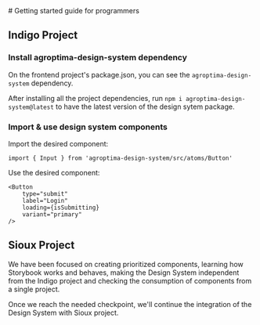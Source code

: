 
<Meta title="Programmers start guide" />
# Getting started guide for programmers

## Indigo Project

### Install agroptima-design-system dependency

On the frontend project's package.json, you can see the `agroptima-design-system` dependency.

After installing all the project dependencies, run `npm i agroptima-design-system@latest` to have the latest version 
of the design sytem package.

### Import & use design system components

Import the desired component:

`import { Input } from 'agroptima-design-system/src/atoms/Button'`

Use the desired component:

```
<Button
    type="submit"
    label="Login"
    loading={isSubmitting}
    variant="primary"
/>
```


## Sioux Project

We have been focused on creating prioritized components, learning how Storybook works and behaves, making the Design System independent 
from the Indigo project and checking the consumption of components from a single project.

Once we reach the needed checkpoint, we'll continue the integration of the Design System with Sioux project. 